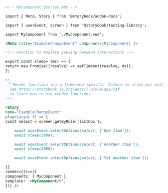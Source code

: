```md
<!-- MyComponent.stories.mdx -->

import { Meta, Story } from '@storybook/addon-docs';

import { userEvent, screen } from '@storybook/testing-library';

import MyComponent from './MyComponent.vue';

<Meta title="ExampleChangeEvent" component={MyComponent} />

<!-- Function to emulate pausing between interactions -->

export const sleep= (ms) => {
return new Promise((resolve) => setTimeout(resolve, ms));
};

<!--
 👇 Render functions are a framework specific feature to allow you control on how the component renders.
  See https://storybook.js.org/docs/7.0/vue/api/csf
  to learn how to use render functions.
-->

<Story
name="ExampleChangeEvent"
play={async () => {
const select = screen.getByRole('listbox');

    await userEvent.selectOptions(select, ['One Item']);
    await sleep(2000);

    await userEvent.selectOptions(select, ['Another Item']);
    await sleep(2000);

    await userEvent.selectOptions(select, ['Yet another item']);

}}
render={()=>({
components: { MyComponent },
template: '<MyComponent/>',
})} />
```

